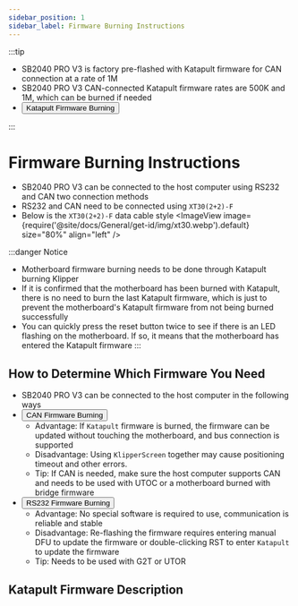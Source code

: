 ```yaml
---
sidebar_position: 1
sidebar_label: Firmware Burning Instructions
---
```



:::tip

* SB2040 PRO V3 is factory pre-flashed with Katapult firmware for CAN connection at a rate of 1M
* SB2040 PRO V3 CAN-connected Katapult firmware rates are 500K and 1M, which can be burned if needed
* <Button variant="contained" disableElevation href="./bl">Katapult Firmware Burning</Button>

:::

# Firmware Burning Instructions

* SB2040 PRO V3 can be connected to the host computer using RS232 and CAN two connection methods
* RS232 and CAN need to be connected using `XT30(2+2)-F`
* Below is the `XT30(2+2)-F` data cable style
<ImageView image={require('@site/docs/General/get-id/img/xt30.webp').default} size="80%" align="left" />

:::danger Notice
* Motherboard firmware burning needs to be done through Katapult burning Klipper
* If it is confirmed that the motherboard has been burned with Katapult, there is no need to burn the last Katapult firmware, which is just to prevent the motherboard's Katapult firmware from not being burned successfully
* You can quickly press the reset button twice to see if there is an LED flashing on the motherboard. If so, it means that the motherboard has entered the Katapult firmware
:::

## How to Determine Which Firmware You Need

* SB2040 PRO V3 can be connected to the host computer in the following ways
* <Button variant="contained" disableElevation href="./can">CAN Firmware Burning</Button>
    * Advantage: If `Katapult` firmware is burned, the firmware can be updated without touching the motherboard, and bus connection is supported
    * Disadvantage: Using `KlipperScreen` together may cause positioning timeout and other errors.
    * Tip: If CAN is needed, make sure the host computer supports CAN and needs to be used with UTOC or a motherboard burned with bridge firmware
* <Button variant="contained" disableElevation href="./rs232">RS232 Firmware Burning</Button>
    * Advantage: No special software is required to use, communication is reliable and stable
    * Disadvantage: Re-flashing the firmware requires entering manual DFU to update the firmware or double-clicking RST to enter `Katapult` to update the firmware
    * Tip: Needs to be used with G2T or UTOR

## Katapult Firmware Description

<CANBOOT />
